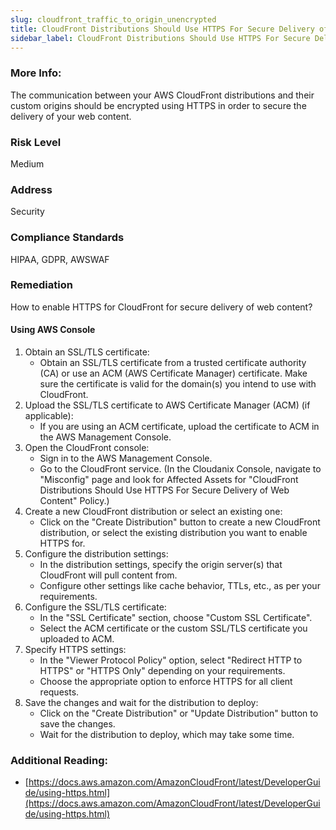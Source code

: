 ```yaml
---
slug: cloudfront_traffic_to_origin_unencrypted
title: CloudFront Distributions Should Use HTTPS For Secure Delivery of Web Content
sidebar_label: CloudFront Distributions Should Use HTTPS For Secure Delivery of Web Content
---
```


### More Info:

The communication between your AWS CloudFront distributions and their custom origins should be encrypted using HTTPS in order to secure the delivery of your web content.

### Risk Level

Medium

### Address

Security

### Compliance Standards

HIPAA, GDPR, AWSWAF

### Remediation

How to enable HTTPS for CloudFront for secure delivery of web content?

#### Using AWS Console

1. Obtain an SSL/TLS certificate:
   - Obtain an SSL/TLS certificate from a trusted certificate authority (CA) or use an ACM (AWS Certificate Manager) certificate. Make sure the certificate is valid for the domain(s) you intend to use with CloudFront.
2. Upload the SSL/TLS certificate to AWS Certificate Manager (ACM) (if applicable):
   - If you are using an ACM certificate, upload the certificate to ACM in the AWS Management Console.
3. Open the CloudFront console:
   - Sign in to the AWS Management Console.
   - Go to the CloudFront service.
     (In the Cloudanix Console, navigate to "Misconfig" page and look for Affected Assets for "CloudFront Distributions Should Use HTTPS For Secure Delivery of Web Content" Policy.)
4. Create a new CloudFront distribution or select an existing one:
   - Click on the "Create Distribution" button to create a new CloudFront distribution, or select the existing distribution you want to enable HTTPS for.
5. Configure the distribution settings:
   - In the distribution settings, specify the origin server(s) that CloudFront will pull content from.
   - Configure other settings like cache behavior, TTLs, etc., as per your requirements.
6. Configure the SSL/TLS certificate:
   - In the "SSL Certificate" section, choose "Custom SSL Certificate".
   - Select the ACM certificate or the custom SSL/TLS certificate you uploaded to ACM.
7. Specify HTTPS settings:
   - In the "Viewer Protocol Policy" option, select "Redirect HTTP to HTTPS" or "HTTPS Only" depending on your requirements.
   - Choose the appropriate option to enforce HTTPS for all client requests.
8. Save the changes and wait for the distribution to deploy:
   - Click on the "Create Distribution" or "Update Distribution" button to save the changes.
   - Wait for the distribution to deploy, which may take some time.

### Additional Reading:

- [https://docs.aws.amazon.com/AmazonCloudFront/latest/DeveloperGuide/using-https.html](https://docs.aws.amazon.com/AmazonCloudFront/latest/DeveloperGuide/using-https.html) 

